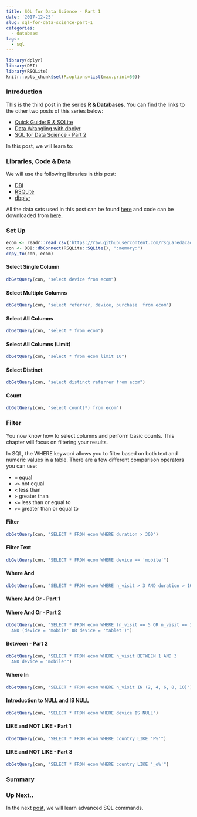 ```yaml
---
title: SQL for Data Science - Part 1
date: '2017-12-25'
slug: sql-for-data-science-part-1
categories:
  - database
tags:
  - sql
---
```


```r
library(dplyr)
library(DBI)
library(RSQLite)
knitr::opts_chunk$set(R.options=list(max.print=50))
```

### Introduction

This is the third post in the series **R & Databases**. You can find the links to the other two posts of this series below:

- [Quick Guide: R & SQLite](https://rsquaredacademy.github.io/blog/post/quick-guide-r-sqlite/)
- [Data Wrangling with dbplyr](https://rsquaredacademy.github.io/blog/post/data-wrangling-with-dbplyr)
- [SQL for Data Science - Part 2](https://rsquaredacademy.github.io/blog/post/sql-for-data-science-part-2)

In this post, we will learn to:

### Libraries, Code & Data

We will use the following libraries in this post:

- [DBI](http://readr.tidyverse.org/)
- [RSQLite](https://rstats-db.github.io/RSQLite/)
- [dbplyr](http://dbplyr.tidyverse.org/)

All the data sets used in this post can be found [here](https://github.com/rsquaredacademy/datasets) and code can be downloaded from [here](https://gist.github.com/rsquaredacademy/f44774d9c6e115c08d5e2e693380a00f).

### Set Up

```r
ecom <- readr::read_csv('https://raw.githubusercontent.com/rsquaredacademy/datasets/master/web.csv')
con <- DBI::dbConnect(RSQLite::SQLite(), ":memory:")
copy_to(con, ecom)
```

#### Select Single Column

```r
dbGetQuery(con, "select device from ecom")
```

#### Select Multiple Columns

```r
dbGetQuery(con, "select referrer, device, purchase  from ecom")
```

#### Select All Columns

```r
dbGetQuery(con, "select * from ecom")
```

#### Select All Columns (Limit)

```r
dbGetQuery(con, "select * from ecom limit 10")
```

#### Select Distinct

```r
dbGetQuery(con, "select distinct referrer from ecom")
```

#### Count

```r
dbGetQuery(con, "select count(*) from ecom")
```

### Filter

You now know how to select columns and perform basic counts. This chapter will focus on filtering your results.

In SQL, the WHERE keyword allows you to filter based on both text and numeric values in a table. There are a few different comparison operators you can use:

- `=` equal
- `<>` not equal
- `<` less than
- `>` greater than
- `<=` less than or equal to
- `>=` greater than or equal to


#### Filter

```r
dbGetQuery(con, "SELECT * FROM ecom WHERE duration > 300")
```

#### Filter Text

```r
dbGetQuery(con, "SELECT * FROM ecom WHERE device == 'mobile'")
```

#### Where And

```r
dbGetQuery(con, "SELECT * FROM ecom WHERE n_visit > 3 AND duration > 100")
```

#### Where And Or - Part 1

#### Where And Or - Part 2

```r
dbGetQuery(con, "SELECT * FROM ecom WHERE (n_visit == 5 OR n_visit == 3) 
  AND (device = 'mobile' OR device = 'tablet')")
```

#### Between - Part 2

```r
dbGetQuery(con, "SELECT * FROM ecom WHERE n_visit BETWEEN 1 AND 3
  AND device = 'mobile'")
```

#### Where In

```r
dbGetQuery(con, "SELECT * FROM ecom WHERE n_visit IN (2, 4, 6, 8, 10)")
```

#### Introduction to NULL and IS NULL

```r
dbGetQuery(con, "SELECT * FROM ecom WHERE device IS NULL")
```

#### LIKE and NOT LIKE - Part 1

```r
dbGetQuery(con, "SELECT * FROM ecom WHERE country LIKE 'P%'")
```

#### LIKE and NOT LIKE - Part 3

```r
dbGetQuery(con, "SELECT * FROM ecom WHERE country LIKE '_o%'")
```

### Summary

### Up Next..

In the next [post](https://rsquaredacademy.github.io/blog/post/sql-for-data-science-part-2), we will learn advanced SQL commands.


